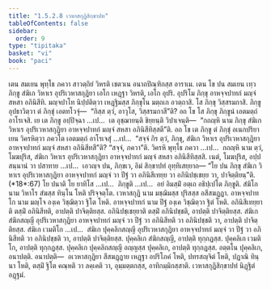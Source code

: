 ```yaml
---
title: "1.5.2.8 เวหาสกุฏิสิกฺขาปท"
tableOfContents: false
sidebar:
  order: 9
type: "tipitaka"
basket: "vi"
book: "paci"
---
```



<DynamicBreadcrumb />

<Division number="129" book="paci">

<Paragraph number="443" book="paci">
เตน สมเยน พุทฺโธ ภควา สาวตฺถิยํ วิหรติ เชตวเน อนาถปิณฺฑิกสฺส อาราเม. เตน โข ปน สมเยน เทฺว ภิกฺขู สํฆิเก วิหาเร อุปริเวหาสกุฏิยา เอโก เหฏฺฐา วิหรติ, เอโก อุปริ. อุปริโม ภิกฺขุ อาหจฺจปาทกํ มญฺจํ สหสา อภินิสีทิ. มญฺจปาโท นิปฺปติตฺวา เหฏฺฐิมสฺส ภิกฺขุโน มตฺถเก อวตฺถาสิ. โส ภิกฺขุ วิสฺสรมกาสิ. ภิกฺขู อุปธาวิตฺวา ตํ ภิกฺขุํ เอตทโวจุํ—  “กิสฺส ตฺวํ, อาวุโส, วิสฺสรมกาสี”ติ? อถ โข โส ภิกฺขุ ภิกฺขูนํ เอตมตฺถํ อาโรเจสิ. เย เต ภิกฺขู อปฺปิจฺฉา …เป…  เต อุชฺฌายนฺติ ขิยฺยนฺติ วิปาเจนฺติ—  “กถญฺหิ นาม ภิกฺขุ สํฆิเก วิหาเร อุปริเวหาสกุฏิยา อาหจฺจปาทกํ มญฺจํ สหสา อภินิสีทิสฺสตี”ติ.
</Paragraph>

<Paragraph number="444" book="paci">
อถ โข เต ภิกฺขู ตํ ภิกฺขุํ อเนกปริยาเยน วิครหิตฺวา ภควโต เอตมตฺถํ อาโรเจสุํ …เป…  “สจฺจํ กิร ตฺวํ, ภิกฺขุ, สํฆิเก วิหาเร อุปริเวหาสกุฏิยา อาหจฺจปาทกํ มญฺจํ สหสา อภินิสีทสี”ติ? “สจฺจํ, ภควา”ติ. วิครหิ พุทฺโธ ภควา …เป…  กถญฺหิ นาม ตฺวํ, โมฆปุริส, สํฆิเก วิหาเร อุปริเวหาสกุฏิยา อาหจฺจปาทกํ มญฺจํ สหสา อภินิสีทิสฺสสิ. เนตํ, โมฆปุริส, อปฺปสนฺนานํ วา ปสาทาย …เป…  เอวญฺจ ปน, ภิกฺขเว, อิมํ สิกฺขาปทํ อุทฺทิเสยฺยาถ—
</Paragraph>

</Division>
<Division number="130" book="paci">

<Paragraph number="445" book="paci">
<Emphasis>“โย ปน ภิกฺขุ สํฆิเก วิหาเร อุปริเวหาสกุฏิยา อาหจฺจปาทกํ มญฺจํ วา ปีฐํ วา อภินิสีเทยฺย วา อภินิปชฺเชยฺย วา, ปาจิตฺติยนฺ”</Emphasis>ติ. (*18*:<Emphasis>67</Emphasis>)
</Paragraph>

</Division>
<Division number="131" book="paci">

<Paragraph number="446" book="paci">
<Emphasis>โย ปนา</Emphasis>ติ โย ยาทิโส …เป…  <Emphasis>ภิกฺขู</Emphasis>ติ …เป…  อยํ อิมสฺมิํ อตฺเถ อธิปฺเปโต ภิกฺขูติ.
</Paragraph>

<Paragraph number="447" book="paci">
<Emphasis>สํฆิโก</Emphasis> นาม วิหาโร สํฆสฺส ทินฺโน โหติ ปริจฺจตฺโต.
</Paragraph>

<Paragraph number="448" book="paci">
<Emphasis>เวหาสกุฏิ</Emphasis> นาม มชฺฌิมสฺส ปุริสสฺส อสีสฆฏฺฏา.
</Paragraph>

<Paragraph number="449" book="paci">
<Emphasis>อาหจฺจปาทโก</Emphasis> นาม <Emphasis>มญฺโจ</Emphasis> องฺเค วิชฺฌิตฺวา ฐิโต โหติ.
</Paragraph>

<Paragraph number="450" book="paci">
<Emphasis>อาหจฺจปาทกํ</Emphasis> นาม <Emphasis>ปีฐํ</Emphasis> องฺเค วิชฺฌิตฺวา ฐิตํ โหติ.
</Paragraph>

<Paragraph number="451" book="paci">
<Emphasis>อภินิสีเทยฺยา</Emphasis>ติ ตสฺมิํ อภินิสีทติ, อาปตฺติ ปาจิตฺติยสฺส.
</Paragraph>

<Paragraph number="452" book="paci">
<Emphasis>อภินิปชฺเชยฺยา</Emphasis>ติ ตสฺมิํ อภินิปชฺชติ, อาปตฺติ ปาจิตฺติยสฺส.
</Paragraph>

</Division>
<Division number="132" book="paci">

<Paragraph number="453" book="paci">
สํฆิเก สํฆิกสญฺญี อุปริเวหาสกุฏิยา อาหจฺจปาทกํ มญฺจํ วา ปีฐํ วา อภินิสีทติ วา อภินิปชฺชติ วา, อาปตฺติ ปาจิตฺติยสฺส. สํฆิเก เวมติโก …เป…  สํฆิเก ปุคฺคลิกสญฺญี อุปริเวหาสกุฏิยา อาหจฺจปาทกํ มญฺจํ วา ปีฐํ วา อภินิสีทติ วา อภินิปชฺชติ วา, อาปตฺติ ปาจิตฺติยสฺส.
</Paragraph>

<Paragraph number="454" book="paci">
ปุคฺคลิเก สํฆิกสญฺญี, อาปตฺติ ทุกฺกฏสฺส. ปุคฺคลิเก เวมติโก, อาปตฺติ ทุกฺกฏสฺส. ปุคฺคลิเก ปุคฺคลิกสญฺญี อญฺญสฺส ปุคฺคลิเก, อาปตฺติ ทุกฺกฏสฺส. อตฺตโน ปุคฺคลิเก, อนาปตฺติ.
</Paragraph>

</Division>
<Division number="133" book="paci">

<Paragraph number="455" book="paci">
อนาปตฺติ—  อเวหาสกุฏิยา สีสฆฏฺฏาย เหฏฺฐา อปริโภคํ โหติ, ปทรสญฺจิตํ โหติ, ปฏาณิ ทินฺนา โหติ, ตสฺมิํ ฐิโต คณฺหติ วา ลคฺเคติ วา, อุมฺมตฺตกสฺส, อาทิกมฺมิกสฺสาติ.

</Paragraph>
</Division>

<Paragraph number="456" type="center" book="paci">
เวหาสกุฏิสิกฺขาปทํ นิฏฺฐิตํ อฏฺฐมํ.
</Paragraph>